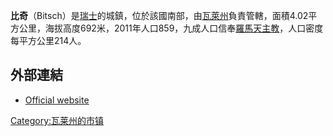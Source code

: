 '''比奇'''（Bitsch）是[[瑞士|瑞士]]的城鎮，位於該國南部，由[[瓦萊州|瓦萊州]]負責管轄，面積4.02平方公里，海拔高度692米，2011年人口859，九成人口信奉[[羅馬天主教|羅馬天主教]]，人口密度每平方公里214人。

==外部連結==
* [http://www.bitsch.ch Official website] {{Wayback|url=http://www.bitsch.ch/ |date=20070314212706 }} {{de icon}}

{{Switzerland-geo-stub}}
[[Category:瓦莱州的市镇|Category:瓦莱州的市镇]]
